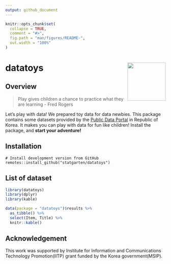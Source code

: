 ```yaml
---
output: github_document
---
```


<!-- README.md is generated from README.Rmd. Please edit that file -->

```r
knitr::opts_chunk$set(
  collapse = TRUE,
  comment = "#>",
  fig.path = "man/figures/README-",
  out.width = "100%"
)
```

# datatoys <img src="man/figures/logo.png" align="right" width="120" />

## Overview

> Play gives children a chance to practice what they are learning 
> - Fred Rogers

Let's play with data! We prepared toy data for data newbies. This package contains some datasets provided by the [Public Data Portal](https://data.go.kr) in Republic of Korea. It makes you can play with data for fun like children! Install the package, and **start your adventure!**

## Installation

```
# Install development version from GitHub
remotes::install_github("statgarten/datatoys")
```

## List of dataset
```r
library(datatoys)
library(dplyr)
library(kable)

data(package = "datatoys")$results %>%
  as_tibble() %>%
  select(Item, Title) %>%
  knitr::kable()
```


## Acknowledgement
This work was supported by Institute for Information and Communications Technology Promotion(IITP) grant funded by the Korea government(MSIP).
